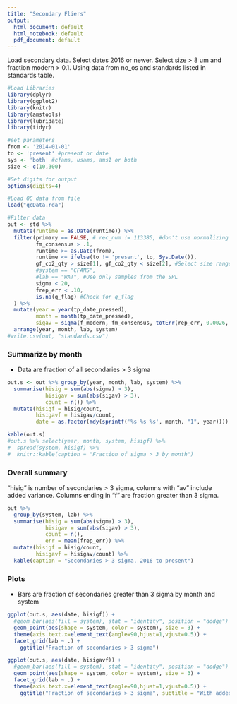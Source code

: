 ```yaml
---
title: "Secondary Fliers"
output:
  html_document: default
  html_notebook: default
  pdf_document: default
---
```


Load secondary data. Select dates 2016 or newer. Select size > 8 um and
fraction modern > 0.1. Using data from no_os and standards listed in 
standards table.
```r
#Load Libraries
library(dplyr)
library(ggplot2)
library(knitr)
library(amstools)
library(lubridate)
library(tidyr)

#set parameters
from <- '2014-01-01'
to <- 'present' #present or date
sys <- 'both' #cfams, usams, ams1 or both
size <- c(10,300)

#Set digits for output
options(digits=4)

#Load QC data from file
load("qcData.rda")

#Filter data
out <- std %>%
  mutate(runtime = as.Date(runtime)) %>%
  filter(primary == FALSE, # rec_num != 113385, #don't use normalizing ox-I
         fm_consensus > .1,
         runtime >= as.Date(from),
         runtime <= ifelse(to != 'present', to, Sys.Date()),
         gf_co2_qty > size[1], gf_co2_qty < size[2], #Select size range
         #system == "CFAMS",
         #lab == "WAT", #Use only samples from the SPL
         sigma < 20,
         frep_err < .10,
         is.na(q_flag) #Check for q_flag
  ) %>%
  mutate(year = year(tp_date_pressed),
         month = month(tp_date_pressed), 
         sigav = sigma(f_modern, fm_consensus, totErr(rep_err, 0.0026, f_modern))) %>%
  arrange(year, month, lab, system)
#write.csv(out, "standards.csv")
```

### Summarize by month

* Data are fraction of all secondaries > 3 sigma

```r

out.s <- out %>% group_by(year, month, lab, system) %>% 
  summarise(hisig = sum(abs(sigma) > 3),
            hisigav = sum(abs(sigav) > 3),
            count = n()) %>%
  mutate(hisigf = hisig/count,
         hisigavf = hisigav/count,
         date = as.factor(mdy(sprintf('%s %s %s', month, "1", year))))

kable(out.s)
#out.s %>% select(year, month, system, hisigf) %>% 
#  spread(system, hisigf) %>%
#  knitr::kable(caption = "Fraction of sigma > 3 by month")

```

### Overall summary

"hisig" is number of secondaries > 3 sigma, columns with "av" include
added variance. Columns ending in "f" are fraction greater than 3 sigma.

```r

out %>% 
  group_by(system, lab) %>%
  summarise(hisig = sum(abs(sigma) > 3),
            hisigav = sum(abs(sigav) > 3),
            count = n(),
            err = mean(frep_err)) %>%
  mutate(hisigf = hisig/count,
         hisigavf = hisigav/count) %>%
  kable(caption = "Secondaries > 3 sigma, 2016 to present")
```

### Plots

* Bars are fraction of secondaries greater than 3 sigma by month and system

```r
ggplot(out.s, aes(date, hisigf)) + 
  #geom_bar(aes(fill = system), stat = "identity", position = "dodge") +
  geom_point(aes(shape = system, color = system), size = 3) +
  theme(axis.text.x=element_text(angle=90,hjust=1,vjust=0.5)) +
  facet_grid(lab ~ .) +
    ggtitle("Fraction of secondaries > 3 sigma")
```

```r
ggplot(out.s, aes(date, hisigavf)) + 
  #geom_bar(aes(fill = system), stat = "identity", position = "dodge") +
  geom_point(aes(shape = system, color = system), size = 3) +
  facet_grid(lab ~ .) +
  theme(axis.text.x=element_text(angle=90,hjust=1,vjust=0.5)) +
    ggtitle("Fraction of secondaries > 3 sigma", subtitle = "With added variance of 0.026 * Fm")
```
